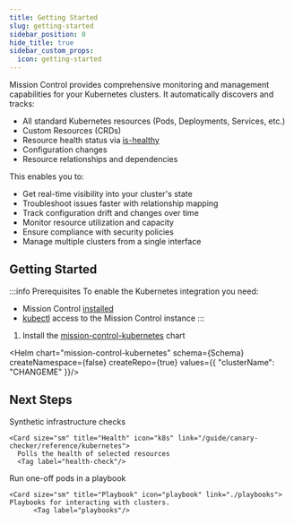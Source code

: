 ```yaml
---
title: Getting Started
slug: getting-started
sidebar_position: 0
hide_title: true
sidebar_custom_props:
  icon: getting-started
---
```




Mission Control provides comprehensive monitoring and management capabilities for your Kubernetes clusters. It automatically discovers and tracks:

- All standard Kubernetes resources (Pods, Deployments, Services, etc.)
- Custom Resources (CRDs)
- Resource health status via [is-healthy](https://github.com/flanksource/is-healthy)
- Configuration changes
- Resource relationships and dependencies

This enables you to:
- Get real-time visibility into your cluster's state
- Troubleshoot issues faster with relationship mapping
- Track configuration drift and changes over time
- Monitor resource utilization and capacity
- Ensure compliance with security policies
- Manage multiple clusters from a single interface



## Getting Started

:::info Prerequisites
To enable the Kubernetes integration you need:

- Mission Control [installed](/installation/)
- [kubectl](/installation/saas/kubectl) access to the Mission Control instance
:::



1. Install the [mission-control-kubernetes](https://artifacthub.io/packages/helm/flanksource/mission-control-kubernetes) chart

  <Helm chart="mission-control-kubernetes"
  schema={Schema}
  createNamespace={false}
  createRepo={true}
  values={{
    "clusterName": "CHANGEME"
  }}/>



## Next Steps

<Cards className="border border-t border-solid border-gray-200">

  <Card size="sm" title="Scraper" icon="k8s-customresourcedefinition" link="/guide/config-db/scrapers/kubernetes">
          <Tag label="CRD"/>
  </Card>

   <Card size="sm" title="Resource Check" icon="k8s" link="/guide/canary-checker/reference/kubernetes-resource">
      Synthetic infrastructure checks
      <Tag label="health-check"/>
  </Card>

    <Card size="sm" title="Health" icon="k8s" link="/guide/canary-checker/reference/kubernetes">
      Polls the health of selected resources
      <Tag label="health-check"/>
  </Card>


  <Card size="sm" title="Action" icon="k8s-pod" link="/guide/playbooks/actions/pod">
  Run one-off pods in a playbook
          <Tag label="action"/>
  </Card>

    <Card size="sm" title="Playbook" icon="playbook" link="./playbooks">
    Playbooks for interacting with clusters.
          <Tag label="playbooks"/>
  </Card>

</Cards>


